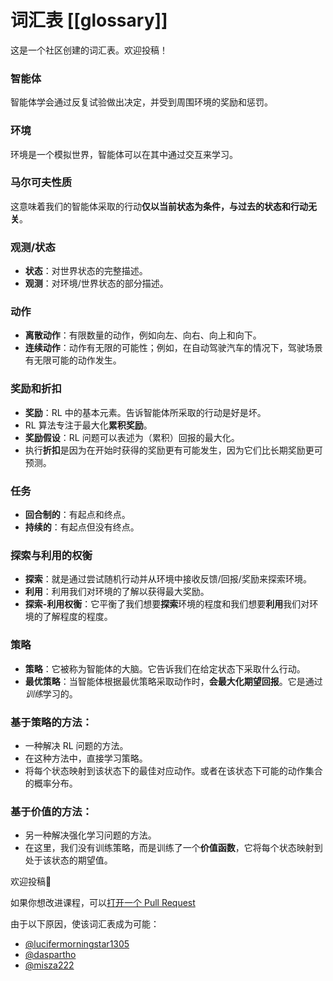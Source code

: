 # 词汇表 [[glossary]]

这是一个社区创建的词汇表。欢迎投稿！

### 智能体
智能体学会通过反复试验做出决定，并受到周围环境的奖励和惩罚。

### 环境
环境是一个模拟世界，智能体可以在其中通过交互来学习。

### 马尔可夫性质

这意味着我们的智能体采取的行动**仅以当前状态为条件，与过去的状态和行动无关**。

### 观测/状态

- **状态**：对世界状态的完整描述。
- **观测**：对环境/世界状态的部分描述。

### 动作

- **离散动作**：有限数量的动作，例如向左、向右、向上和向下。
- **连续动作**：动作有无限的可能性；例如，在自动驾驶汽车的情况下，驾驶场景有无限可能的动作发生。

### 奖励和折扣

- **奖励**：RL 中的基本元素。告诉智能体所采取的行动是好是坏。
- RL 算法专注于最大化**累积奖励**。
- **奖励假设**：RL 问题可以表述为（累积）回报的最大化。
- 执行**折扣**是因为在开始时获得的奖励更有可能发生，因为它们比长期奖励更可预测。

### 任务

- **回合制的**：有起点和终点。
- **持续的**：有起点但没有终点。

### 探索与利用的权衡

- **探索**：就是通过尝试随机行动并从环境中接收反馈/回报/奖励来探索环境。
- **利用**：利用我们对环境的了解以获得最大奖励。
- **探索-利用权衡**：它平衡了我们想要**探索**环境的程度和我们想要**利用**我们对环境的了解程度的程度。

### 策略

- **策略**：它被称为智能体的大脑。它告诉我们在给定状态下采取什么行动。
- **最优策略**：当智能体根据最优策略采取动作时，**会最大化期望回报**。它是通过*训练*学习的。

### 基于策略的方法：

- 一种解决 RL 问题的方法。
- 在这种方法中，直接学习策略。
- 将每个状态映射到该状态下的最佳对应动作。或者在该状态下可能的动作集合的概率分布。

### 基于价值的方法：

- 另一种解决强化学习问题的方法。
- 在这里，我们没有训练策略，而是训练了一个**价值函数**，它将每个状态映射到处于该状态的期望值。

欢迎投稿🤗

如果你想改进课程，可以[打开一个 Pull Request](https://github.com/huggingface/deep-rl-class/pulls)

由于以下原因，使该词汇表成为可能：

- [@lucifermorningstar1305](https://github.com/lucifermorningstar1305)
- [@daspartho](https://github.com/daspartho)
- [@misza222](https://github.com/misza222)